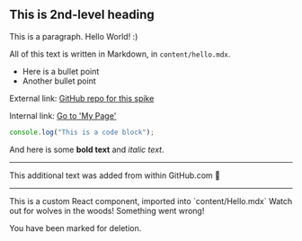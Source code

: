 
## This is 2nd-level heading

This is a paragraph. Hello World! :)

All of this text is written in Markdown, in `content/hello.mdx`.

- Here is a bullet point
- Another bullet point

External link: [GitHub repo for this spike](https://github.com/hortfrancis/next-mdx-spike-01)

Internal link: [Go to 'My Page'](/my-page)

```javascript
console.log("This is a code block");
```

And here is some **bold text** and _italic text_.

---

This additional text was added from within GitHub.com 🚀

---

<Card title="Info card" type="info">
  This is a custom React component, imported into `content/Hello.mdx`
</Card>

<Card title="Warning card" type="warning">
  Watch out for wolves in the woods!
</Card>

<Card title="Error card" type="error">
  Something went wrong!

You have been marked for deletion.

</Card>
